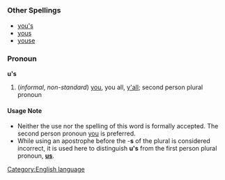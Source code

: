 =={{en}}==
[[Category:English language]]
===Other Spellings===
*[[you's]]
*[[yous]]
*[[youse]]
===Pronoun===
'''u's'''

#(''informal'', ''non-standard'') [[you]], you all, [[y'all]]; second person plural pronoun
====Usage Note====
*Neither the use nor the spelling of this word is formally accepted. The second person pronoun [[you]] is preferred.
*While using an apostrophe before the -'''s''' of the plural is considered incorrect, it is used here to distinguish '''u's''' from the first person plural pronoun, '''[[us]]'''.